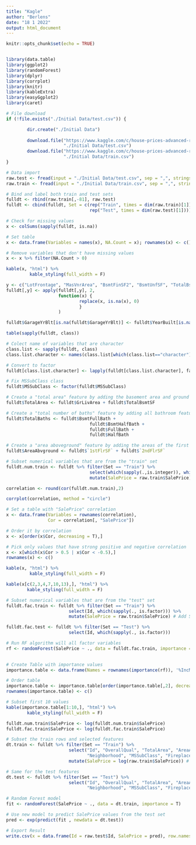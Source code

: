 ---
title: "Kagle"
author: "Berlens"
date: "18 1 2022"
output: html_document
---

```{r setup, include=FALSE}
knitr::opts_chunk$set(echo = TRUE)


library(data.table)
library(ggplot2)
library(randomForest)
library(dplyr)
library(corrplot)
library(knitr)
library(kableExtra)
library(easyGgplot2)
library(caret)

```


``` {r}

# File download
if (!file.exists("./Initial Data/test.csv")) {

        dir.create("./Initial Data")
        
        download.file("https://www.kaggle.com/c/house-prices-advanced-regression-techniques/download/test.csv",
                      "./Initial Data/test.csv") 
        download.file("https://www.kaggle.com/c/house-prices-advanced-regression-techniques/download/train.csv",
                      "./Initial Data/train.csv") 
}

# Data import
raw.test <- fread(input = "./Initial Data/test.csv", sep = ",", stringsAsFactors = F, data.table = F)
raw.train <- fread(input = "./Initial Data/train.csv", sep = ",", stringsAsFactors = F, data.table = F)

# Bind and label both train and test sets
fulldt <- rbind(raw.train[,-81], raw.test)
fulldt <- cbind(fulldt, Set = c(rep("Train", times = dim(raw.train)[1]),
                                rep("Test", times = dim(raw.test)[1])))

```


```{r}
# Check for missing values
x <- colSums(sapply(fulldt, is.na))

# Set table
x <- data.frame(Variables = names(x), NA.Count = x); rownames(x) <- c()

# Remove variables that don't have missing values
x <- x %>% filter(NA.Count > 0)

kable(x, "html") %>%
         kable_styling(full_width = F)

```

```{r}
y <- c("LotFrontage", "MasVnrArea", "BsmtFinSF2", "BsmtUnfSF", "TotalBsmtSF", "BsmtFullBath", "BsmtHalfBath")
fulldt[,y] <- apply(fulldt[,y], 2, 
                    function(x) {
                            replace(x, is.na(x), 0)
                            }
                    )

```

```{r}
fulldt$GarageYrBlt[is.na(fulldt$GarageYrBlt)] <- fulldt$YearBuilt[is.na(fulldt$GarageYrBlt)]
```

```{r}
table(sapply(fulldt, class))

```

```{r}
# Colect name of variables that are character
class.list <- sapply(fulldt, class)
class.list.character <- names(class.list[which(class.list=="character")])

# Convert to factor
fulldt[class.list.character] <- lapply(fulldt[class.list.character], factor)

# Fix MSSubClass class
fulldt$MSSubClass <- factor(fulldt$MSSubClass)
```

```{r}
# Create a "total area" feature by adding the basement area and ground living area
fulldt$TotalArea <- fulldt$GrLivArea + fulldt$TotalBsmtSF

# Create a "total number of baths" feature by adding all bathroom features
fulldt$TotalBaths <- fulldt$BsmtFullBath + 
                                fulldt$BsmtHalfBath +
                                fulldt$FullBath + 
                                fulldt$HalfBath

# Create a "area aboveground" feature by adding the areas of the first and second floor
fulldt$AreaAbvground <- fulldt$`1stFlrSF` + fulldt$`2ndFlrSF`

```


```{r}

# Subset numerical variables that are from the "train" set
fulldt.num.train <- fulldt %>% filter(Set == "Train") %>% 
                                select(which(sapply(.,is.integer)), which(sapply(., is.numeric))) %>%
                                mutate(SalePrice = raw.train$SalePrice) #Add the "SalePrice" variable

```

```{r}
correlation <- round(cor(fulldt.num.train),2)

corrplot(correlation, method = "circle")
```


```{r}
# Set a table with "SalePrice" correlation
x <- data.frame(Variables = rownames(correlation), 
                Cor = correlation[, "SalePrice"])

# Order it by correlation
x <- x[order(x$Cor, decreasing = T),]

# Pick only values that have strong positive and negative correlation
x <- x[which(x$Cor > 0.5 | x$Cor < -0.5),]
rownames(x) <- c()

kable(x, "html") %>%
         kable_styling(full_width = F)

```


```{r}
kable(x[c(2,3,4,7,10,13),], "html") %>%
        kable_styling(full_width = F)

```

```{r}
# Subset numerical variables that are from the "test" set
fulldt.fac.train <- fulldt %>% filter(Set == "Train") %>%
                        select(Id, which(sapply(., is.factor))) %>%
                        mutate(SalePrice = raw.train$SalePrice) # Add SalePrice variable

fulldt.fac.test <- fulldt %>% filter(Set == "Test") %>%
                        select(Id, which(sapply(., is.factor)))

# Run RF algorithm will all factor variables
rf <- randomForest(SalePrice ~ ., data = fulldt.fac.train, importance = T, na.action = na.pass)
 
```

```{r}
# Create Table with importance values
importance.table <- data.frame(Names = rownames(importance(rf)), '%IncMSE' = importance(rf)[,1])

# Order table
importance.table <- importance.table[order(importance.table[,2], decreasing = T),]
rownames(importance.table) <- c()

# Subset first 10 values
kable(importance.table[1:10,], "html") %>%
        kable_styling(full_width = F)


```

```{r}
fulldt.num.train$SalePrice <- log(fulldt.num.train$SalePrice)
fulldt.fac.train$SalePrice <- log(fulldt.fac.train$SalePrice)

```

```{r}
# Subset the train rows and selected features
dt.train <- fulldt %>% filter(Set == "Train") %>%
                        select("Id", "OverallQual", "TotalArea", "AreaAbvground", "GarageArea", "TotalBaths", "YearBuilt", 
                               "Neighborhood", "MSSubClass", "FireplaceQu", "ExterQual", "KitchenQual", "BsmtQual", "HouseStyle") %>%
                        mutate(SalePrice = log(raw.train$SalePrice)) # Don't forget to do the log transformation

# Same for the test features
dt.test <- fulldt %>% filter(Set == "Test") %>%
                        select("Id", "OverallQual", "TotalArea", "AreaAbvground", "GarageArea", "TotalBaths", "YearBuilt", 
                               "Neighborhood", "MSSubClass", "FireplaceQu", "ExterQual", "KitchenQual", "BsmtQual", "HouseStyle")

# Random Forest model
fit <- randomForest(SalePrice ~ ., data = dt.train, importance = T)

# Use new model to predict SalePrice values from the test set
pred <- exp(predict(fit , newdata = dt.test))

# Export Result
write.csv(x = data.frame(Id = raw.test$Id, SalePrice = pred), row.names = F, file = "./submission.csv")
```

